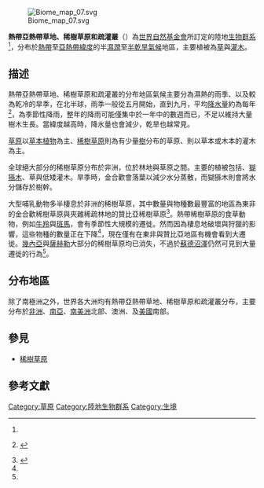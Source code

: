 {{short description|由世界自然基金會所制定的陸地生物群系}}
[[File:Biome_map_07.svg|thumb]]

'''熱帶亞熱帶草地、稀樹草原和疏灌叢'''（{{lang|en|Tropical and subtropical grasslands, savannas, and shrublands}}）為[[世界自然基金會|世界自然基金會]]所訂定的陸地[[生物群系|生物群系]]<ref name=wwf/>，分布於[[熱帶|熱帶]]至[[亞熱帶|亞熱帶]][[緯度|緯度]]的半[[濕度|濕潤]]至[[半乾旱氣候|半乾旱氣候]]地區，主要植被為[[禾本科|草]]與[[灌木|灌木]]。

==描述==
熱帶亞熱帶草地、稀樹草原和疏灌叢的分布地區氣候主要分為濕熱的雨季、以及較為乾冷的旱季，在北半球，雨季一般從五月開始，直到九月，平均[[降水量|降水量]]約為每年{{convert|90|-|150|cm|in}}<ref name=wwf>{{CC-notice|bysa3}} {{cite web|archiveurl=https://web.archive.org/web/20120425205427/http://wwf.panda.org/about_our_earth/ecoregions/about/habitat_types/selecting_terrestrial_ecoregions/habitat07.cfm|archivedate=2012-04-25|url=http://wwf.panda.org:80/about_our_earth/ecoregions/about/habitat_types/selecting_terrestrial_ecoregions/habitat07.cfm|title=Tropical and Subtropical Grasslands, Savannas and Shrubland Ecoregions|author=World Wide Fund for Nature|access-date=2019-05-29}}</ref>，為季節性降雨，整年的降雨可能僅集中於一年中的數週而已，不足以維持大量樹木生長。當緯度越高時，降水量也會減少，乾旱也越常見。

[[草原|草原]]以[[草本植物|草本植物]]為主、[[稀樹草原|稀樹草原]]則為有少量[[樹|樹]]分布的草原、{{link-en|疏灌叢|Shrubland}}則以草本或木本的灌木為主。

全球絕大部分的稀樹草原分布於非洲，位於林地與草原之間。主要的植被包括{{link-en|金合歡屬|Vachellia|金合歡}}、[[猴面包树属|猢猻木]]、草與低矮灌木。旱季時，金合歡會落葉以減少水分蒸散，而猢猻木則會將水分儲存於樹幹。

大型哺乳動物多半棲息於非洲的稀樹草原，其中數量與物種數最豐富的地區為東非的金合歡稀樹草原與夾雜稀疏{{link-en|可樂豆木|Mopane}}林地的贊比亞稀樹草原<ref>{{cite book|editor-last1=McClanahan|editor-first1=TR|editor-first2=TP|editor-last2=Young|year=1996|title=East African ecosystems and their conservation|url=https://archive.org/details/eastafricanecosy0000unse|publisher=Oxford University Press|location=New York}}</ref>。熱帶稀樹草原的食草動物，例如[[牛羚|牛羚]]與[[斑馬|斑馬]]，會有季節性大規模的遷徙。然而因為棲息地破壞與狩獵的影響，這些物種的數量正在下降<ref name=wwf/>，現在僅有在東非與贊比亞地區有機會看到大遷徙。[[幾內亞|幾內亞]]與[[薩赫勒|薩赫勒]]大部分的稀樹草原均已消失，不過於[[蘇德沼澤|蘇德沼澤]]仍然可見到{{link-en|烏干達赤羚|Ugandan kob}}大量遷徙的行為<ref name=wwf/>。

==分布地區==
除了南極洲之外，世界各大洲均有熱帶亞熱帶草地、稀樹草原和疏灌叢分布，主要分布於[[非洲|非洲]]、[[南亞|南亞]]、[[南美洲|南美洲]]北部、澳洲、及[[美國|美國]]南部。

==參見==
* [[稀樹草原|稀樹草原]]

==參考文獻==
{{Reflist}}

{{Biome}}

{{DEFAULTSORT:Tropical and Subtropical Grasslands, Savannas, and Shrublands}}
[[Category:草原|Category:草原]]
[[Category:陸地生物群系|Category:陸地生物群系]]
[[Category:生境|Category:生境]]